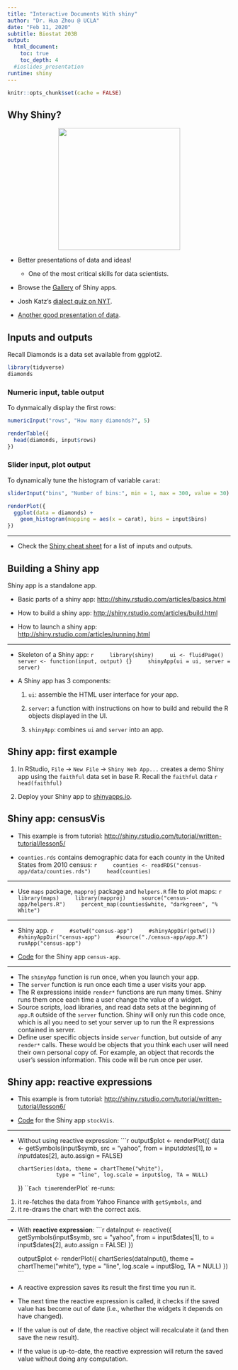 ```yaml
---
title: "Interactive Documents With shiny"
author: "Dr. Hua Zhou @ UCLA"
date: "Feb 11, 2020"
subtitle: Biostat 203B
output:
  html_document:
    toc: true
    toc_depth: 4
  #ioslides_presentation
runtime: shiny
---
```


```r
knitr::opts_chunk$set(cache = FALSE)
```

## Why Shiny?

<p align="center">
<img src="./data-science.png" height="275">
</p>

- Better presentations of data and ideas!
    - One of the most critical skills for data scientists.

- Browse the [Gallery](http://shiny.rstudio.com/gallery/) of Shiny apps.

- Josh Katz's [dialect quiz on NYT](https://www.nytimes.com/interactive/2014/upshot/dialect-quiz-map.html).

- [Another good presentation of data](https://research.hackerrank.com/student-developer/2019).

## Inputs and outputs 

Recall Diamonds is a data set available from ggplot2.
```r
library(tidyverse)
diamonds
```

### Numeric input, table output

To dynmaically display the first rows:
```r
numericInput("rows", "How many diamonds?", 5)

renderTable({
  head(diamonds, input$rows)
})
```

### Slider input, plot output

To dynamically tune the histogram of variable `carat`:
```r
sliderInput("bins", "Number of bins:", min = 1, max = 300, value = 30)

renderPlot({
  ggplot(data = diamonds) +
    geom_histogram(mapping = aes(x = carat), bins = input$bins)
})
```

----

- Check the [Shiny cheat sheet](https://github.com/rstudio/cheatsheets/raw/master/shiny.pdf) for a list of inputs and outputs.

## Building a Shiny app

Shiny app is a standalone app. 

- Basic parts of a shiny app: <http://shiny.rstudio.com/articles/basics.html>

- How to build a shiny app: <http://shiny.rstudio.com/articles/build.html>

- How to launch a shiny app: <http://shiny.rstudio.com/articles/running.html>

----

- Skeleton of a Shiny app:
    ```r
    library(shiny)
    ui <- fluidPage()
    server <- function(input, output) {}
    shinyApp(ui = ui, server = server)
    ```

- A Shiny app has 3 components:

    1. `ui`: assemble the HTML user interface for your app.

    2. `server`: a function with instructions on how to build and rebuild the R objects displayed in the UI.

    3. `shinyApp`: combines `ui` and `server` into an app.

## Shiny app: first example

1. In RStudio, `File` -> `New File` -> `Shiny Web App...` creates a demo Shiny app using the `faithful` data set in base R. Recall the `faithful` data
    ```r
    head(faithful)
    ```

2. Deploy your Shiny app to [shinyapps.io](shinyapps.io).

## Shiny app: censusVis

- This example is from tutorial: <http://shiny.rstudio.com/tutorial/written-tutorial/lesson5/>

- `counties.rds` contains demographic data for each county in the United States from 2010 census:
    ```r
    counties <- readRDS("census-app/data/counties.rds")
    head(counties)
    ```

----

- Use `maps` package, `mapproj` package and `helpers.R` file to plot maps:
    ```r
    library(maps)
    library(mapproj)
    source("census-app/helpers.R")
    percent_map(counties$white, "darkgreen", "% White")
    ```

----

- Shiny app.
    ```r
    #setwd("census-app")
    #shinyAppDir(getwd())
    #shinyAppDir("census-app")
    #source("./census-app/app.R")
    runApp("census-app")
    ```

- [Code](https://github.com/ucla-biostat203b-2020winter/ucla-biostat203b-2020winter.github.io/tree/master/slides/11-shiny/census-app) for the Shiny app `census-app`.

----

- The `shinyApp` function is run once, when you launch your app.  
- The `server` function is run once each time a user visits your app.  
- The R expressions inside `render*` functions are run many times. Shiny runs them once each time a user change the value of a widget. 
- Source scripts, load libraries, and read data sets at the beginning of `app.R` outside of the `server` function. Shiny will only run this code once, which is all you need to set your server up to run the R expressions contained in server.  
- Define user specific objects inside `server` function, but outside of any `render*` calls. These would be objects that you think each user will need their own personal copy of. For example, an object that records the user’s session information. This code will be run once per user.

## Shiny app: reactive expressions

- This example is from tutorial: <http://shiny.rstudio.com/tutorial/written-tutorial/lesson6/>

- [Code](https://github.com/ucla-biostat203b-2020winter/ucla-biostat203b-2020winter.github.io/tree/master/slides/11-shiny/stockVis) for the Shiny app `stockVis`.

---

- Without using reactive expression:
    ```r
    output$plot <- renderPlot({
      data <- getSymbols(input$symb, src = "yahoo",
                         from = input$dates[1],
                         to = input$dates[2],
                         auto.assign = FALSE)
    
      chartSeries(data, theme = chartTheme("white"),
                  type = "line", log.scale = input$log, TA = NULL)
    })
    ```
Each time `renderPlot` re-runs:  
1. it re-fetches the data from Yahoo Finance with `getSymbols`, and
2. it re-draws the chart with the correct axis.

---- 

- With **reactive expression**:
    ```r
    dataInput <- reactive({
      getSymbols(input$symb, src = "yahoo", 
                 from = input$dates[1],
                 to = input$dates[2],
                 auto.assign = FALSE)
    })
    
    output$plot <- renderPlot({
      chartSeries(dataInput(), theme = chartTheme("white"), 
                  type = "line", log.scale = input$log, TA = NULL)
    })
    ```

- A reactive expression saves its result the first time you run it.

- The next time the reactive expression is called, it checks if the saved value has become out of date (i.e., whether the widgets it depends on have changed).

- If the value is out of date, the reactive object will recalculate it (and then save the new result).

- If the value is up-to-date, the reactive expression will return the saved value without doing any computation.
